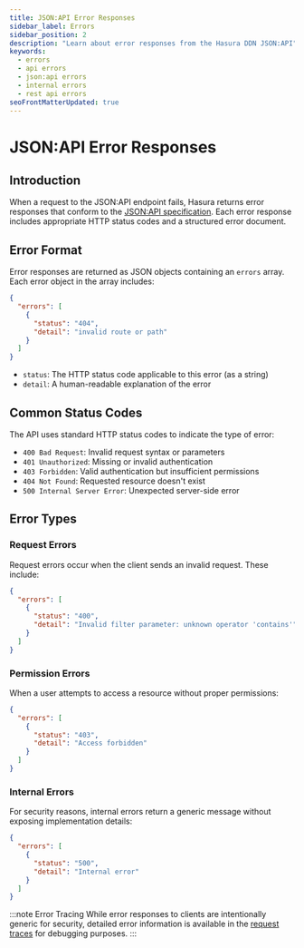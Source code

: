 ```yaml
---
title: JSON:API Error Responses
sidebar_label: Errors
sidebar_position: 2
description: "Learn about error responses from the Hasura DDN JSON:API"
keywords:
  - errors
  - api errors
  - json:api errors
  - internal errors
  - rest api errors
seoFrontMatterUpdated: true
---
```


# JSON:API Error Responses

## Introduction

When a request to the JSON:API endpoint fails, Hasura returns error responses that conform to the
[JSON:API specification](https://jsonapi.org/format/#errors). Each error response includes appropriate HTTP status codes
and a structured error document.

## Error Format

Error responses are returned as JSON objects containing an `errors` array. Each error object in the array includes:

```json
{
  "errors": [
    {
      "status": "404",
      "detail": "invalid route or path"
    }
  ]
}
```

- `status`: The HTTP status code applicable to this error (as a string)
- `detail`: A human-readable explanation of the error

## Common Status Codes

The API uses standard HTTP status codes to indicate the type of error:

- `400 Bad Request`: Invalid request syntax or parameters
- `401 Unauthorized`: Missing or invalid authentication
- `403 Forbidden`: Valid authentication but insufficient permissions
- `404 Not Found`: Requested resource doesn't exist
- `500 Internal Server Error`: Unexpected server-side error

## Error Types

### Request Errors

Request errors occur when the client sends an invalid request. These include:

```json
{
  "errors": [
    {
      "status": "400",
      "detail": "Invalid filter parameter: unknown operator 'contains'"
    }
  ]
}
```

### Permission Errors

When a user attempts to access a resource without proper permissions:

```json
{
  "errors": [
    {
      "status": "403",
      "detail": "Access forbidden"
    }
  ]
}
```

### Internal Errors

For security reasons, internal errors return a generic message without exposing implementation details:

```json
{
  "errors": [
    {
      "status": "500",
      "detail": "Internal error"
    }
  ]
}
```

:::note Error Tracing While error responses to clients are intentionally generic for security, detailed error
information is available in the [request traces](/observability/built-in/traces.mdx) for debugging purposes. :::
